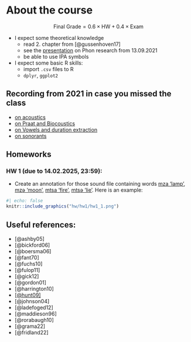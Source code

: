 # About the course {.unnumbered}

$$
\text{Final Grade} = 0.6 \times \text{HW} + 0.4 \times \text{Exam}
$$

- I expect some theoretical knowledge
    - read 2. chapter from [@gussenhoven17]
    - see the [presentation](https://github.com/agricolamz/2021.09.13_HSE_phon_research/raw/master/2021.09.13_HSE_phon_research.pdf) on Phon research from 13.09.2021
    - be able to use IPA symbols
- I expect some basic R skills:
    - import `.csv` files to R
    - `dplyr`, `ggplot2`

## Recording from 2021 in case you missed the class

- [on acoustics](https://youtu.be/AD2KYpXlo4A)
- [on Praat and Biocoustics](https://www.youtube.com/watch?v=NoZxQiu1fzs&list=PL_HB2SrKjmML6J40SgCIzPT6f0Mz9ogrW&index=2)
- [on Vowels and duration extraction](https://www.youtube.com/watch?v=zdTIzDHnwQo&list=PL_HB2SrKjmML6J40SgCIzPT6f0Mz9ogrW&index=3)
- [on sonorants](https://www.youtube.com/watch?v=Ff7c8SUOxws&list=PL_HB2SrKjmML6J40SgCIzPT6f0Mz9ogrW&index=4)

## Homeworks

### HW 1 (due to 14.02.2025, 23:59): 

* Create an annotation for those sound file containing words [mza 'lamp'](https://github.com/agricolamz/2022_HSE_m_Instrumental_phonetics/blob/master/hw/hw1/01.wav?raw=true), [mzə 'moon'](https://github.com/agricolamz/2022_HSE_m_Instrumental_phonetics/blob/master/hw/hw1/02.wav?raw=true), [mtsa 'fire'](https://github.com/agricolamz/2022_HSE_m_Instrumental_phonetics/blob/master/hw/hw1/03.wav?raw=true), [mtsə 'lie'](https://github.com/agricolamz/2022_HSE_m_Instrumental_phonetics/blob/master/hw/hw1/04.wav?raw=true). Here is an example:

```r
#| echo: false
knitr::include_graphics("hw/hw1/hw1_1.png")
```

## Useful references: 

- [@ashby05]
- [@bickford06]
- [@boersma06]
- [@fant70]
- [@fuchs10]
- [@fulop11]
- [@gick12]
- [@gordon01]
- [@harrington10]
- [[@hunt09]](https://dspace.mit.edu/bitstream/handle/1721.1/52797/547382338-MIT.pdf;sequence=2)
- [@johnson04]
- [@ladefoged12]
- [@maddieson96]
- [@rorabaugh10]
- [@grama22]
- [@fridland22]
